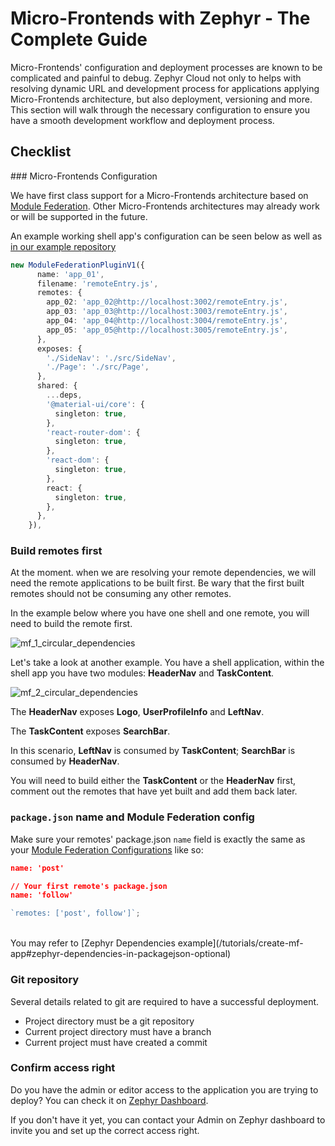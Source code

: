 
# Micro-Frontends with Zephyr - The Complete Guide

Micro-Frontends' configuration and deployment processes are known to be complicated and painful to debug. Zephyr Cloud not only to helps with resolving dynamic URL and development process for applications applying Micro-Frontends architecture, but also deployment, versioning and more. This section will walk through the necessary configuration to ensure you have a smooth development workflow and deployment process.

## Checklist

<Steps>
### Micro-Frontends Configuration

We have first class support for a Micro-Frontends architecture based on [Module Federation](https://module-federation.io). Other Micro-Frontends architectures may already work or will be supported in the future.

An example working shell app's configuration can be seen below as well as [in our example repository](https://github.com/ZephyrCloudIO/zephyr-examples/blob/comprehensive-react-18/examples/comprehensive-react-18/app-01/rspack.config.js)

```ts title="rspack.config.js"
new ModuleFederationPluginV1({
      name: 'app_01',
      filename: 'remoteEntry.js',
      remotes: {
        app_02: 'app_02@http://localhost:3002/remoteEntry.js',
        app_03: 'app_03@http://localhost:3003/remoteEntry.js',
        app_04: 'app_04@http://localhost:3004/remoteEntry.js',
        app_05: 'app_05@http://localhost:3005/remoteEntry.js',
      },
      exposes: {
        './SideNav': './src/SideNav',
        './Page': './src/Page',
      },
      shared: {
        ...deps,
        '@material-ui/core': {
          singleton: true,
        },
        'react-router-dom': {
          singleton: true,
        },
        'react-dom': {
          singleton: true,
        },
        react: {
          singleton: true,
        },
      },
    }),
```

### Build remotes first

At the moment. when we are resolving your remote dependencies, we will need the remote applications to be built first. Be wary that the first built remotes should not be consuming any other remotes.

In the example below where you have one shell and one remote, you will need to build the remote first.

![mf_1_circular_dependencies](/mf_guide_1_circular_dependency.png)

Let's take a look at another example. You have a shell application, within the shell app you have two modules: **HeaderNav** and **TaskContent**.

![mf_2_circular_dependencies](/mf_guide_2_circular_dependency.png)

The **HeaderNav** exposes **Logo**, **UserProfileInfo** and **LeftNav**.

The **TaskContent** exposes **SearchBar**.

In this scenario, **LeftNav** is consumed by **TaskContent**; **SearchBar** is consumed by **HeaderNav**.

You will need to build either the **TaskContent** or the **HeaderNav** first, comment out the remotes that have yet built and add them back later.

### `package.json` name and Module Federation config

Make sure your remotes' package.json `name` field is exactly the same as your [Module Federation Configurations](https://module-federation.io/configure/index.html) like so:

```json title="package.json from your first remote app"
name: 'post'
```

```json title="package.json from your second remote app"
// Your first remote's package.json
name: 'follow'
```

```ts title="Module Federation config in your host"
`remotes: ['post', follow']`;
```

<br />
You may refer to [Zephyr Dependencies
example](/tutorials/create-mf-app#zephyr-dependencies-in-packagejson-optional)

### Git repository

Several details related to git are required to have a successful deployment.

- Project directory must be a git repository
- Current project directory must have a branch
- Current project must have created a commit

### Confirm access right

Do you have the admin or editor access to the application you are trying to deploy? You can check it on [Zephyr Dashboard](https://app.zephyr-cloud.io).

If you don't have it yet, you can contact your Admin on Zephyr dashboard to invite you and set up the correct access right.

</Steps>

